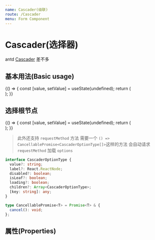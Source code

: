 ```yaml
---
name: Cascader(级联)
route: /Cascader
menu: Form Component
---
```



# Cascader(选择器)

antd [Cascader](https://ant.design/components/Cascader-cn/) 差不多

## 基本用法(Basic usage)

<Playground>
  {() => {
    const [value, setValue] = useState(undefined);
    return (
      <div>
        <Cascader
          onChange={setValue}
          value={value}
          options={[
            {
              label: '江苏省',
              value: '32',
              isLeaf: false,
              children: [
                {
                  label: '南京市',
                  value: '32-01',
                  isLeaf: false,
                  children: [
                    {
                      label: '市辖区',
                      value: '32-01-01',
                      isLeaf: true,
                    },
                  ],
                },
              ],
            },
            {
              label: '广西省',
              value: '54',
              isLeaf: false,
              children: [
                {
                  label: '柳州市',
                  value: '54-50',
                  isLeaf: false,
                  children: [
                    {
                      label: '城中区',
                      value: '54-50-00',
                      isLeaf: true,
                    },
                  ],
                },
              ],
            },
          ]}
        />
      </div>
    );
  }}
</Playground>

## 选择根节点

<Playground>
  {() => {
    const [value, setValue] = useState(undefined);
    return (
      <div>
        <Cascader
          onChange={setValue}
          value={value}
          root="32"
          options={[
            {
              label: '江苏省',
              value: '32',
              isLeaf: false,
              children: [
                {
                  label: '南京市',
                  value: '32-01',
                  isLeaf: false,
                  children: [
                    {
                      label: '市辖区',
                      value: '32-01-01',
                      isLeaf: true,
                    },
                  ],
                },
              ],
            },
            {
              label: '广西省',
              value: '54',
              isLeaf: false,
              children: [
                {
                  label: '柳州市',
                  value: '54-50',
                  isLeaf: false,
                  children: [
                    {
                      label: '城中区',
                      value: '54-50-00',
                      isLeaf: true,
                    },
                  ],
                },
              ],
            },
          ]}
        />
      </div>
    );
  }}
</Playground>

> 此外还支持 `requestMethod` 方法 需要一个 `() => CancellablePromise<CascaderOptionType[]>`这样的方法
> 会自动请求 `requestMethod` 加载 `options`

```ts
interface CascaderOptionType {
  value?: string;
  label?: React.ReactNode;
  disabled?: boolean;
  isLeaf?: boolean;
  loading?: boolean;
  children?: Array<CascaderOptionType>;
  [key: string]: any;
}
```

```ts
type CancellablePromise<T> = Promise<T> & {
  cancel(): void;
};
```

## 属性(Properties)

<Props of={Cascader} />
